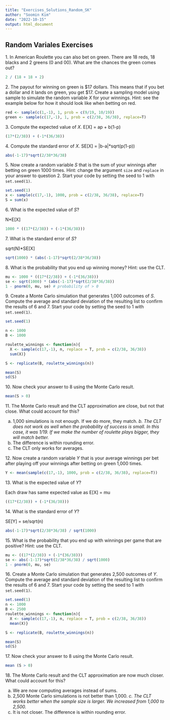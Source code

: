 ```yaml
---
title: "Exercises_Solutions_Random_SK"
author: "Soomin Kim"
date: "2022-10-15"
output: html_document
---
```


## Random Variales Exercises


1\. In American Roulette you can also bet on green. There are 18 reds, 18 blacks and 2 greens (0 and 00). What are the chances the green comes out?

```r
2 / (18 + 18 + 2)
```


2\. The payout for winning on green is \$17 dollars. This means that if you bet a dollar and it lands on green, you get \$17. Create a sampling model using sample to simulate the random variable $X$ for your winnings. Hint: see the example below for how it should look like when betting on red.

```r
red <- sample(c(1,-1), 1, prob = c(9/19, 10/19))
green <- sample(c(17,-1), 1, prob = c(2/38, 36/38), replace=T)
```



3\. Compute the expected value of $X$.
E[X] = ap + b(1-p)
```r
(17*(2/38)) + (-1*(36/38))
```


4\. Compute the standard error of $X$.
SE[X] = |b-a|*sqrt(p(1-p))

```r
abs(-1-17)*sqrt(2/38*36/38)
```


    
5\. Now create a random variable $S$ that is the sum of your winnings after betting on green 1000 times. Hint: change the argument `size` and `replace` in your answer to question 2. Start your code by setting the seed to 1 with `set.seed(1)`.

```r
set.seed(1)
x <- sample(c(17,-1), 1000, prob = c(2/38, 36/38), replace=T)
S = sum(x)
```

6\. What is the expected value of $S$?

N*E[X]
```r
1000 * ((17*(2/38)) + (-1*(36/38)))
```


7\. What is the standard error of $S$?

sqrt(N)*SE[X]
```r
sqrt(1000) * (abs(-1-17)*sqrt(2/38*36/38))
```



8\. What is the probability that you end up winning money? Hint: use the CLT.

```r
mu <- 1000 * ((17*(2/38)) + (-1*(36/38)))
se <- sqrt(1000) * (abs(-1-17)*sqrt(2/38*36/38))
1 - pnorm(0, mu, se) # probability of > 0
```


9\. Create a Monte Carlo simulation that generates 1,000 outcomes of $S$. Compute the average and standard deviation of the resulting list to confirm the results of 6 and 7. Start your code by setting the seed to 1 with `set.seed(1)`.

```r
set.seed(1)

n <- 1000
B <- 1000

roulette_winnings <- function(n){
  X <- sample(c(17,-1), n, replace = T, prob = c(2/38, 36/38))
  sum(X)}

S <- replicate(B, roulette_winnings(n))

mean(S)
sd(S)
```


10\. Now check your answer to 8 using the Monte Carlo result. 

```r
mean(S > 0)
```


11\. The Monte Carlo result and the CLT approximation are close, but not that close. What could account for this?

a. 1,000 simulations is not enough. If we do more, they match.
*b. The CLT does not work as well when the probability of success is small. In this case, it was 1/19. If we make the number of roulette plays bigger, they will match better.*
c. The difference is within rounding error.
d. The CLT only works for averages.


12\. Now create a random variable $Y$ that is your average winnings per bet after playing off your winnings after betting on green 1,000 times.

```r
Y <- mean(sample(c(17,-1), 1000, prob = c(2/38, 36/38), replace=T))
```

13\. What is the expected value of $Y$?

Each draw has same expected value as E[X] = mu
```r
((17*(2/38)) + (-1*(36/38)))
```


14\. What is the standard error of $Y$?

SE[Y] = se/sqrt(n)
```r
abs(-1-17)*sqrt(2/38*36/38) / sqrt(1000)
```


15\. What is the probability that you end up with winnings per game that are positive? Hint: use the CLT.

```r
mu <- ((17*(2/38)) + (-1*(36/38)))
se <- abs(-1-17)*sqrt(2/38*36/38) / sqrt(1000)
1 - pnorm(0, mu, se)
```


16\. Create a Monte Carlo simulation that generates 2,500 outcomes of $Y$. Compute the average and standard deviation of the resulting list to confirm the results of 6 and 7. Start your code by setting the seed to 1 with `set.seed(1)`.

```r
set.seed(1)
n <- 1000
B <- 2500
roulette_winnings <- function(n){
  X <- sample(c(17,-1), n, replace = T, prob = c(2/38, 36/38))
  mean(X)}

S <- replicate(B, roulette_winnings(n))

mean(S)
sd(S)
```


17\. Now check your answer to 8 using the Monte Carlo result. 

```r
mean (S > 0)
```


18\. The Monte Carlo result and the CLT approximation are now much closer.  What could account for this?

a. We are now computing averages instead of sums.
b. 2,500 Monte Carlo simulations is not better than 1,000.
*c. The CLT works better when the sample size is larger. We increased from 1,000 to 2,500.*
d. It is not closer. The difference is within rounding error.

